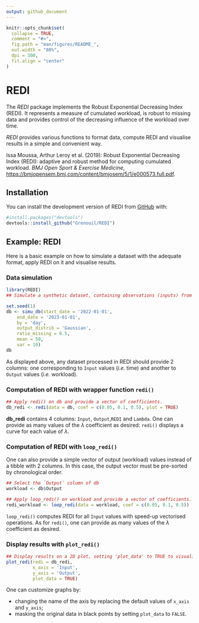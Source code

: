 ```yaml
---
output: github_document
---
```


```r
knitr::opts_chunk$set(
  collapse = TRUE,
  comment = "#>",
  fig.path = "man/figures/README_",
  out.width = "80%",
  dpi = 300,
  fit.align = "center"
)

```

# REDI

<!-- badges: start -->
<!-- badges: end -->

The *REDI* package implements the Robust Exponential Decreasing Index (REDI). It represents a measure of cumulated workload, is robust to missing data and provides control of the decreasing influence of the workload over time.

*REDI* provides various functions to format data, compute REDI and visualise results in a simple and convenient way.

Issa Moussa, Arthur Leroy et al. (2019): Robust Exponential Decreasing Index (REDI): adaptive and robust method for computing cumulated workload. *BMJ Open Sport & Exercise Medicine*,
    <https://bmjopensem.bmj.com/content/bmjosem/5/1/e000573.full.pdf>.
  
## Installation

You can install the development version of REDI from [GitHub](https://github.com/) with:

``` r
#install.packages("devtools")
devtools::install_github("Grenouil/REDI")
```

## Example: REDI

Here is a basic example on how to simulate a dataset with the adequate format, apply REDI on it and visualise results.

### Data simulation
```r
library(REDI)
## Simulate a synthetic dataset, containing observations (inputs) from '2022-01-01' to '2023-01-01'. Outputs follow a gaussian distribution (mean = 50, var = 10), with a ratio of missing values equals to 0.5.

set.seed(1)
db <- simu_db(start_date = '2022-01-01',
    end_date = '2023-01-01',
    by = 'day',
    output_distrib = 'Gaussian',
    ratio_missing = 0.5,
    mean = 50,
    var = 10)
db
```

As displayed above, any dataset processed in REDI should provide 2 columns: one corresponding to `Input` values (*i.e.* time) and another to `Output` values (*i.e.* workload).

### Computation of REDI with wrapper function `redi()`

```r
## Apply redi() on db and provide a vector of coefficients.
db_redi <- redi(data = db, coef = c(0.05, 0.1, 0.5), plot = TRUE)
```

**db_redi** contains 4 columns: `Input`, `Output`,`REDI` and `Lambda`. One can provide as many values of the $\lambda$ coefficient as desired: `redi()` displays a curve for each value of $\lambda$.

### Computation of REDI with `loop_redi()`
One can also provide a simple vector of output (workload) values instead of a tibble with 2 columns. In this case, the output vector must be pre-sorted by chronological order.

```r
## Select the `Output` column of db 
workload <- db$Output

## Apply loop_redi() on workload and provide a vector of coefficients. 
redi_workload <- loop_redi(data = workload, coef = c(0.05, 0.1, 0.5))
```

`loop_redi()` computes REDI for all `Input` values with speed-up vectorised operations. As for `redi()`, one can provide as many values of the $\lambda$ coefficient as desired.


### Display results with `plot_redi()`

```r
## Display results on a 2D plot, setting 'plot_data' to TRUE to visualise original data.
plot_redi(redi = db_redi,
          x_axis = 'Input',
          y_axis = 'Output',
          plot_data = TRUE)
```

One can customize graphs by:

- changing the name of the axis by replacing the default values of `x_axis` and `y_axis`;
- masking the original data in black points by setting `plot_data` to `FALSE`.


